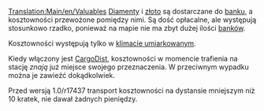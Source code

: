 [[Translation:Main/en/Valuables]]{{en/-}}
{{pl/Ładunek|name=Kosztowności
|image=Valuables.png
|produced=[[Main/pl/Bank|Bank]]
|accepted=[[Main/pl/Bank|Bank]]
}}
[[Main/pl/Diamenty|Diamenty]] i [[Main/pl/Złoto|złoto]] są dostarczane do [[Main/pl/Bank|banku]], a kosztowności przewożone pomiędzy nimi. Są dość opłacalne, ale występują stosunkowo rzadko, ponieważ na mapie nie ma zbyt dużej ilości [[Main/pl/Bank|banków]].

Kosztowności występują tylko w [[Main/en/Klimat/Pl#Umiarkowany|klimacie umiarkowanym]].

Kiedy włączony jest [[Main/pl/Dystrybucja ładunku|CargoDist]], kosztowności w momencie trafienia na stację ''znają'' już miejsce swojego przeznaczenia. W przeciwnym wypadku można je zawieźć dokądkolwiek. 

Przed wersją 1.0/r17437 transport kosztowności na dystansie mniejszym niż 10 kratek, nie dawał żadnych pieniędzy.

{{pl/Navbox Ładunek}}